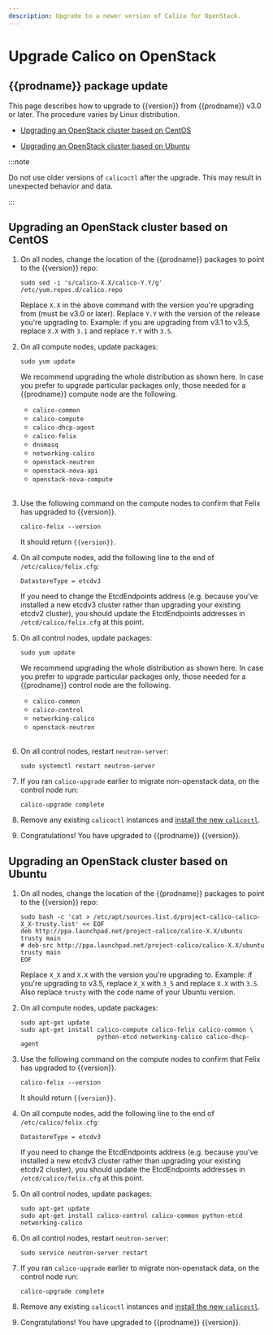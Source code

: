 ```yaml
---
description: Upgrade to a newer version of Calico for OpenStack.
---
```


# Upgrade Calico on OpenStack

## {{prodname}} package update

This page describes how to upgrade to {{version}} from {{prodname}} v3.0 or later. The procedure
varies by Linux distribution.

- [Upgrading an OpenStack cluster based on CentOS](#upgrading-an-openstack-cluster-based-on-centos)

- [Upgrading an OpenStack cluster based on Ubuntu](#upgrading-an-openstack-cluster-based-on-ubuntu)

:::note

Do not use older versions of `calicoctl` after the upgrade.
This may result in unexpected behavior and data.

:::

## Upgrading an OpenStack cluster based on CentOS

1. On all nodes, change the location of the {{prodname}} packages to point to the {{version}} repo:

   ```
   sudo sed -i 's/calico-X.X/calico-Y.Y/g' /etc/yum.repos.d/calico.repo
   ```

   Replace `X.X` in the above command with the version you're upgrading from (must be v3.0 or later).
   Replace `Y.Y` with the version of the release you're upgrading to. Example: if you are upgrading from v3.1
   to v3.5, replace `X.X` with `3.1` and replace `Y.Y` with `3.5`.

1. On all compute nodes, update packages:

   ```
   sudo yum update
   ```

   We recommend upgrading the whole distribution as shown here. In case you prefer to upgrade particular packages only, those needed for a {{prodname}} compute node are the following.

   - `calico-common`
   - `calico-compute`
   - `calico-dhcp-agent`
   - `calico-felix`
   - `dnsmasq`
   - `networking-calico`
   - `openstack-neutron`
   - `openstack-nova-api`
   - `openstack-nova-compute`
     <br />
     <br />

1. Use the following command on the compute nodes to confirm that Felix has upgraded to {{version}}.

   ```
   calico-felix --version
   ```

   It should return `{{version}}`.

1. On all compute nodes, add the following line to the end of `/etc/calico/felix.cfg`:

   ```
   DatastoreType = etcdv3
   ```

   If you need to change the EtcdEndpoints address (e.g. because you've installed a new etcdv3 cluster
   rather than upgrading your existing etcdv2 cluster), you should update the EtcdEndpoints addresses
   in `/etcd/calico/felix.cfg` at this point.

1. On all control nodes, update packages:

   ```
   sudo yum update
   ```

   We recommend upgrading the whole distribution as shown here. In case you prefer to upgrade particular packages only, those needed for a {{prodname}} control node are the following.

   - `calico-common`
   - `calico-control`
   - `networking-calico`
   - `openstack-neutron`
     <br />
     <br />

1. On all control nodes, restart `neutron-server`:

   ```
   sudo systemctl restart neutron-server
   ```

1. If you ran `calico-upgrade` earlier to migrate non-openstack data, on the control node run:

   ```
   calico-upgrade complete
   ```

1. Remove any existing `calicoctl` instances and [install the new `calicoctl`](../calicoctl/install.mdx).

1. Congratulations! You have upgraded to {{prodname}} {{version}}.

## Upgrading an OpenStack cluster based on Ubuntu

1. On all nodes, change the location of the {{prodname}} packages to point to the {{version}} repo:

   ```
   sudo bash -c 'cat > /etc/apt/sources.list.d/project-calico-calico-X_X-trusty.list' << EOF
   deb http://ppa.launchpad.net/project-calico/calico-X.X/ubuntu trusty main
   # deb-src http://ppa.launchpad.net/project-calico/calico-X.X/ubuntu trusty main
   EOF
   ```

   Replace `X_X` and `X.X` with the version you're upgrading to. Example: if you're upgrading to v3.5, replace `X_X` with
   `3_5` and replace `X.X` with `3.5`. Also replace `trusty` with the code name of your Ubuntu version.

1. On all compute nodes, update packages:

   ```
   sudo apt-get update
   sudo apt-get install calico-compute calico-felix calico-common \
                        python-etcd networking-calico calico-dhcp-agent

   ```

1. Use the following command on the compute nodes to confirm that Felix has upgraded to {{version}}.

   ```
   calico-felix --version
   ```

   It should return `{{version}}`.

1. On all compute nodes, add the following line to the end of `/etc/calico/felix.cfg`:

   ```
   DatastoreType = etcdv3
   ```

   If you need to change the EtcdEndpoints address (e.g. because you've installed a new etcdv3 cluster
   rather than upgrading your existing etcdv2 cluster), you should update the EtcdEndpoints addresses
   in `/etcd/calico/felix.cfg` at this point.

1. On all control nodes, update packages:

   ```
   sudo apt-get update
   sudo apt-get install calico-control calico-common python-etcd networking-calico
   ```

1. On all control nodes, restart `neutron-server`:

   ```
   sudo service neutron-server restart
   ```

1. If you ran `calico-upgrade` earlier to migrate non-openstack data, on the control node run:

   ```
   calico-upgrade complete
   ```

1. Remove any existing `calicoctl` instances and [install the new `calicoctl`](../calicoctl/install.mdx).

1. Congratulations! You have upgraded to {{prodname}} {{version}}.
